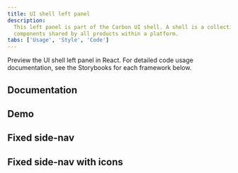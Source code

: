 ```yaml
---
title: UI shell left panel
description:
  This left panel is part of the Carbon UI shell. A shell is a collection of
  components shared by all products within a platform.
tabs: ['Usage', 'Style', 'Code']
---
```


<PageDescription>

Preview the UI shell left panel in React. For detailed code usage documentation,
see the Storybooks for each framework below.

</PageDescription>

## Documentation

<Row className="resource-card-group">
<Column colLg={4} colMd={4} noGutterSm>
  <ResourceCard
    subTitle="React"
    href="https://react.carbondesignsystem.com/?path=/story/ui-shell--fixed-sidenav"
    >

<MdxIcon name="react" />

  </ResourceCard>
</Column>
<Column colLg={4} colMd={4} noGutterSm>
  <ResourceCard
      subTitle="Angular (Community)"
      href="https://angular.carbondesignsystem.com/?path=/story/components-ui-shell--side-navigation"
      >

<MdxIcon name="angular" />

  </ResourceCard>
</Column>
<Column colLg={4} colMd={4} noGutterSm>
  <ResourceCard
      subTitle="Vue (Community)"
      href="https://vue.carbondesignsystem.com/?path=/story/components-cvuishell-header--fixed-side-nav"
      >

<MdxIcon name="vue" />

  </ResourceCard>
</Column>
</Row>

## Demo

## Fixed side-nav

## Fixed side-nav with icons
